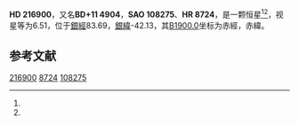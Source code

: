 {{Starbox begin
| name = HD 216900
}}
{{Starbox observe
| epoch = [[J2000.0|J2000.0]]
| constell = {{星座名待查}}<ref name=SIMBAD>{{cite web
 | url=http://simbad.u-strasbg.fr/simbad/sim-id?Ident=HR+8724
 | title =Pulsating variable Star
 | publisher=Centre de Données astronomiques de Strasbourg
 | work=SIMBAD
 | accessdate=2012-07-13}}</ref><ref name=DATA>{{cite web
 | url=http://vizier.u-strasbg.fr/viz-bin/VizieR-5?-out.add=.&-source=5050&-corr=PK=HR&-out.max=9999&HR=8724
 | title=VizieR Detailed Page
 | accessdate=2012-07-13
 | archive-date=2016-03-05
 | archive-url=https://web.archive.org/web/20160305000203/http://vizier.u-strasbg.fr/viz-bin/VizieR-5?-out.add=.&-source=5050&-corr=PK=HR&-out.max=9999&HR=8724
 | dead-url=no
 }}</ref>
| 星官 = 
| ra = {{RA|22|56|51.5}}<ref name=SIMBAD /><ref name=DATA />
| dec = {{DEC|+11|50|54}}<ref name=SIMBAD /><ref name=DATA />
| appmag_v = 6.51<ref name=SIMBAD /><ref name=DATA />
}}
{{Starbox character
| class = A3V s<ref name=SIMBAD /><ref name=DATA />
| b-v = 0.18<ref name=SIMBAD /><ref name=DATA />
| u-b = 0.05<ref name=SIMBAD /><ref name=DATA />
| r-i = <ref name=SIMBAD /><ref name=DATA />
| variable = 
}}
{{Starbox astrometry
| radial_v = 0.05
| prop_mo_ra = 8
| parallax = 0.008
| p_error =
}}
{{Starbox catalog
| names =BD+11 4904，[[SAO星表|SAO]] 108275，[[HD星表|HD]] 216900，[[HR星表|HR]] 8724}}
{{Starbox reference |Simbad=HR+8724}}
{{Starbox end}}

'''HD 216900'''，又名'''BD+11 4904'''，'''SAO 108275'''、'''HR 8724'''，是一颗恒星<ref name=SIMBAD /><ref name=DATA />，视星等为6.51，位于[[銀道座標系|銀經]]83.69，[[銀道座標系|銀緯]]-42.13，其[[B1900.0|B1900.0]]坐标为赤經{{RA|22|51|51.4}}，赤緯{{DEC|+11|-42.13|52}}。

== 参考文献 ==
{{reflist}}

{{star-stub}}

[[Category:HD和HDE天體|216900]]
[[Category:HR天體|8724]]
[[Category:SAO天體|108275]]